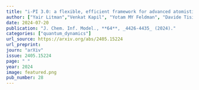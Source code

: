 ```yaml
---
title: "i-PI 3.0: a flexible, efficient framework for advanced atomistic simulations"
author: ["Yair Litman","Venkat Kapil", "Yotam MY Feldman", "Davide Tisi", "Tomislav Begušić", "Karen Fidanyan", "Guillaume Fraux", "Jacob Higer", "Matthias Kellner", "Tao E Li", "Eszter S Pós", "Elia Stocco", "George Trenins", "Barak Hirshberg", "Mariana Rossi", "Michele Ceriotti"]
date: 2024-07-20
publication: "J. Chem. Inf. Model., **64**, _4426-4435_ (2024)."
categories: ["quantum_dynamics"]
url_source: https://arxiv.org/abs/2405.15224
url_preprint: 
journ: "arXiv"
issue: 2405.15224
page: " "
year: 2024
image: featured.png
pub_number: 28
---
```

